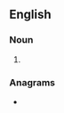 ==English==

===Noun===
{{head|en|noun plural form}}

# {{plural of|Oscan|lang=en}}

===Anagrams===
* {{anagrams|en|Casson|ascons}}